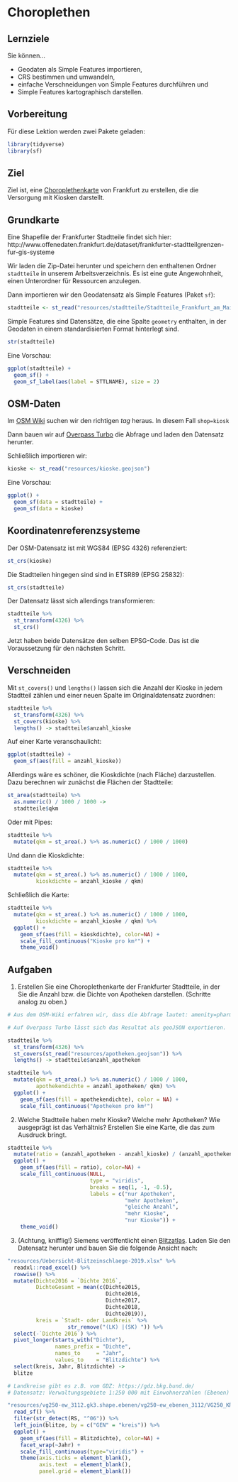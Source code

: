 # Choroplethen

## Lernziele

Sie können...

- Geodaten als Simple Features importieren,
- CRS bestimmen und umwandeln,
- einfache Verschneidungen von Simple Features durchführen und
- Simple Features kartographisch darstellen.

## Vorbereitung

Für diese Lektion werden zwei Pakete geladen:

```r
library(tidyverse)
library(sf)
```

## Ziel

Ziel ist, eine [Choroplethenkarte](https://de.wikipedia.org/wiki/Choroplethenkarte) von Frankfurt zu erstellen, die die Versorgung mit Kiosken darstellt.

## Grundkarte

Eine Shapefile der Frankfurter Stadtteile findet sich hier: http://www.offenedaten.frankfurt.de/dataset/frankfurter-stadtteilgrenzen-fur-gis-systeme

Wir laden die Zip-Datei herunter und speichern den enthaltenen Ordner `stadtteile` in unserem Arbeitsverzeichnis. Es ist eine gute Angewohnheit, einen Unterordner für Ressourcen anzulegen.

Dann importieren wir den Geodatensatz als Simple Features (Paket `sf`):

```r
stadtteile <- st_read("resources/stadtteile/Stadtteile_Frankfurt_am_Main.shp")
```

Simple Features sind Datensätze, die eine Spalte `geometry` enthalten, in der Geodaten in einem standardisierten Format hinterlegt sind.

```r
str(stadtteile)
```

Eine Vorschau:

```r
ggplot(stadtteile) +
  geom_sf() +
  geom_sf_label(aes(label = STTLNAME), size = 2)
```

## OSM-Daten 

Im [OSM Wiki](https://wiki.openstreetmap.org/wiki/Map_Features) suchen wir den richtigen *tag* heraus. In diesem Fall `shop=kiosk`

Dann bauen wir auf [Overpass Turbo](https://overpass-turbo.eu/) die Abfrage und laden den Datensatz herunter.

Schließlich importieren wir:

```r
kioske <- st_read("resources/kioske.geojson")
```

Eine Vorschau:

```r
ggplot() +
  geom_sf(data = stadtteile) +
  geom_sf(data = kioske)
```

## Koordinatenreferenzsysteme

Der OSM-Datensatz ist mit WGS84 (EPSG 4326) referenziert: 

```r
st_crs(kioske)
```

Die Stadtteilen hingegen sind sind in ETSR89 (EPSG 25832):

```r
st_crs(stadtteile)
```

Der Datensatz lässt sich allerdings transformieren:

```r
stadtteile %>%
  st_transform(4326) %>%
  st_crs()
```

Jetzt haben beide Datensätze den selben EPSG-Code. Das ist die Voraussetzung für den nächsten Schritt.

## Verschneiden

Mit `st_covers()` und `lengths()` lassen sich die Anzahl der Kioske in jedem Stadtteil zählen und einer neuen Spalte im Originaldatensatz zuordnen:

```r
stadtteile %>%
  st_transform(4326) %>%
  st_covers(kioske) %>%
  lengths() -> stadtteile$anzahl_kioske
```

Auf einer Karte veranschaulicht:

```r
ggplot(stadtteile) +
  geom_sf(aes(fill = anzahl_kioske))
```

Allerdings wäre es schöner, die Kioskdichte (nach Fläche) darzustellen. Dazu berechnen wir zunächst die Flächen der Stadtteile:

```r
st_area(stadtteile) %>%
  as.numeric() / 1000 / 1000 ->
  stadtteile$qkm
```

Oder mit Pipes:

```r
stadtteile %>%
  mutate(qkm = st_area(.) %>% as.numeric() / 1000 / 1000)
```

Und dann die Kioskdichte:

```r
stadtteile %>%
  mutate(qkm = st_area(.) %>% as.numeric() / 1000 / 1000,
         kioskdichte = anzahl_kioske / qkm)
```

Schließlich die Karte:

```r
stadtteile %>%
  mutate(qkm = st_area(.) %>% as.numeric() / 1000 / 1000,
         kioskdichte = anzahl_kioske / qkm) %>%
  ggplot() +
    geom_sf(aes(fill = kioskdichte), color=NA) +
    scale_fill_continuous("Kioske pro km²") +
    theme_void()
```

## Aufgaben

1. Erstellen Sie eine Choroplethenkarte der Frankfurter Stadtteile, in der Sie die Anzahl bzw. die Dichte von Apotheken darstellen. (Schritte analog zu oben.)

```r
# Aus dem OSM-Wiki erfahren wir, dass die Abfrage lautet: amenity=pharmacy

# Auf Overpass Turbo lässt sich das Resultat als geoJSON exportieren.

stadtteile %>%
  st_transform(4326) %>%
  st_covers(st_read("resources/apotheken.geojson")) %>%
  lengths() -> stadtteile$anzahl_apotheken

stadtteile %>%
  mutate(qkm = st_area(.) %>% as.numeric() / 1000 / 1000,
         apothekendichte = anzahl_apotheken/ qkm) %>%
  ggplot() +
    geom_sf(aes(fill = apothekendichte), color = NA) +
    scale_fill_continuous("Apotheken pro km²")

```

2. Welche Stadtteile haben mehr Kioske? Welche mehr Apotheken? Wie ausgeprägt ist das Verhältnis? Erstellen Sie eine Karte, die das zum Ausdruck bringt.

```r
stadtteile %>%
  mutate(ratio = (anzahl_apotheken - anzahl_kioske) / (anzahl_apotheken + anzahl_kioske)) %>%
  ggplot() +
    geom_sf(aes(fill = ratio), color=NA) +
    scale_fill_continuous(NULL,
                          type = "viridis",
                          breaks = seq(1, -1, -0.5),
                          labels = c("nur Apotheken",
                                     "mehr Apotheken",
                                     "gleiche Anzahl",
                                     "mehr Kioske",
                                     "nur Kioske")) +
    theme_void()
```

3. (Achtung, knifflig!) Siemens veröffentlicht einen [Blitzatlas](https://press.siemens.com/global/de/feature/wo-blitzt-es-am-haeufigsten). Laden Sie den Datensatz herunter und bauen Sie die folgende Ansicht nach: 

```r
"resources/Uebersicht-Blitzeinschlaege-2019.xlsx" %>%
  readxl::read_excel() %>%
  rowwise() %>%
  mutate(Dichte2016 = `Dichte 2016`,
         DichteGesamt = mean(c(Dichte2015,
                               Dichte2016,
                               Dichte2017,
                               Dichte2018,
                               Dichte2019)),
         kreis = `Stadt- oder Landkreis` %>%
                   str_remove("(LK) |(SK) ")) %>%
  select(-`Dichte 2016`) %>%
  pivot_longer(starts_with("Dichte"),
               names_prefix = "Dichte",
               names_to     = "Jahr",
               values_to    = "Blitzdichte") %>%
  select(kreis, Jahr, Blitzdichte) ->
  blitze

# Landkreise gibt es z.B. vom GDZ: https://gdz.bkg.bund.de/
# Datensatz: Verwaltungsgebiete 1:250 000 mit Einwohnerzahlen (Ebenen)

"resources/vg250-ew_3112.gk3.shape.ebenen/vg250-ew_ebenen_3112/VG250_KRS.shp" %>%
  read_sf() %>%
  filter(str_detect(RS, "^06")) %>%
  left_join(blitze, by = c("GEN" = "kreis")) %>%
  ggplot() +
    geom_sf(aes(fill = Blitzdichte), color=NA) +
    facet_wrap(~Jahr) +
    scale_fill_continuous(type="viridis") +
    theme(axis.ticks = element_blank(),
          axis.text  = element_blank(),
          panel.grid = element_blank())
```
